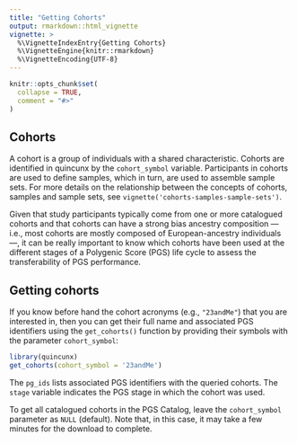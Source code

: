```yaml
---
title: "Getting Cohorts"
output: rmarkdown::html_vignette
vignette: >
  %\VignetteIndexEntry{Getting Cohorts}
  %\VignetteEngine{knitr::rmarkdown}
  %\VignetteEncoding{UTF-8}
---
```


```r
knitr::opts_chunk$set(
  collapse = TRUE,
  comment = "#>"
)
```

## Cohorts

A cohort is a group of individuals with a shared characteristic. Cohorts are
identified in quincunx by the `cohort_symbol` variable. Participants in cohorts
are used to define samples, which in turn, are used to assemble sample sets.
For more details on the relationship between the concepts of cohorts, samples
and sample sets, see `vignette('cohorts-samples-sample-sets')`.

Given that study participants typically come from one or more catalogued cohorts
and that cohorts can have a strong bias ancestry composition --- i.e., most
cohorts are mostly composed of European-ancestry individuals ---, it can be
really important to know which cohorts have been used at the different stages of
a Polygenic Score (PGS) life cycle to assess the transferability of PGS
performance.

## Getting cohorts

If you know before hand the cohort acronyms (e.g., `"23andMe"`) that you are
interested in, then you can get their full name and associated PGS identifiers
using the `get_cohorts()` function by providing their symbols with the
parameter `cohort_symbol`:

```r
library(quincunx)
get_cohorts(cohort_symbol = '23andMe')
```

The `pg_ids` lists associated PGS identifiers with the queried cohorts. The
`stage` variable indicates the PGS stage in which the cohort was used.

To get all catalogued cohorts in the PGS Catalog, leave the `cohort_symbol`
parameter as `NULL` (default). Note that, in this case, it may take a few
minutes for the download to complete.


